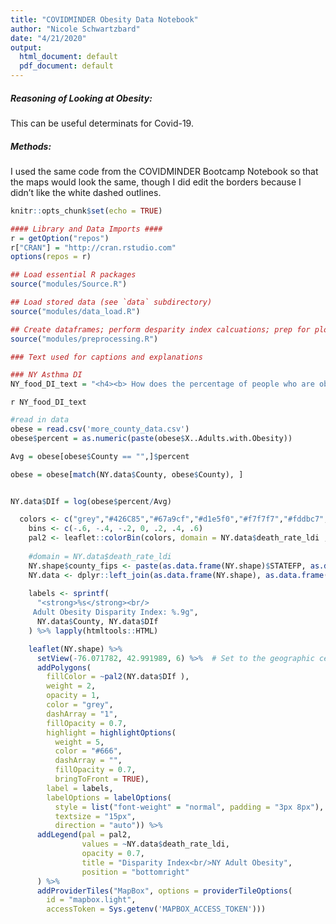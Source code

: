 ---
title: "COVIDMINDER Obesity Data Notebook"
author: "Nicole Schwartzbard"
date: "4/21/2020"
output:
  html_document: default
  pdf_document: default
---
<h5><b>Reasoning of Looking at Obesity:</b></h5>
This can be useful determinats for Covid-19.


<h5>Methods:</h5>
I used the same code from the COVIDMINDER Bootcamp Notebook so that the maps would look the same, though I did edit the borders because I didn't like the white dashed outlines. 


```{r setup, include=FALSE}
knitr::opts_chunk$set(echo = TRUE)
```

```{r echo = F, results = 'hide',  warning=FALSE, message=FALSE}
#### Library and Data Imports ####
r = getOption("repos")
r["CRAN"] = "http://cran.rstudio.com"
options(repos = r)

## Load essential R packages
source("modules/Source.R")

## Load stored data (see `data` subdirectory)
source("modules/data_load.R")

## Create dataframes; perform desparity index calcuations; prep for plotting
source("modules/preprocessing.R")

```


```{r echo = F, results = 'hide',  warning=FALSE, message=FALSE}
### Text used for captions and explanations

### NY Asthma DI
NY_food_DI_text = "<h4><b> How does the percentage of people who are obese compare across New York</h4></b><i> This plot shows the disparity index of percentage of people who are obese across NY. Here red indicates that there is a higher percentage than average who are obese. The disparity index is calculated by ln(x/y), where x is the county data and y is the state data. This data is from <a href='https://www.countyhealthrankings.org/app/new-york/2020/downloads'>www.countyhealthrankings.org</a>."

```


`r NY_food_DI_text`

```{r echo = F}
#read in data
obese = read.csv('more_county_data.csv')
obese$percent = as.numeric(paste(obese$X..Adults.with.Obesity))

Avg = obese[obese$County == "",]$percent

obese = obese[match(NY.data$County, obese$County), ]


NY.data$DIf = log(obese$percent/Avg)

  colors <- c("grey","#426C85","#67a9cf","#d1e5f0","#f7f7f7","#fddbc7","#ef8a62","#b2182b")
    bins <- c(-.6, -.4, -.2, 0, .2, .4, .6)
    pal2 <- leaflet::colorBin(colors, domain = NY.data$death_rate_ldi , bins = bins, reverse=FALSE)
    
    #domain = NY.data$death_rate_ldi
    NY.shape$county_fips <- paste(as.data.frame(NY.shape)$STATEFP, as.data.frame(NY.shape)$COUNTYFP, sep = '')
    NY.data <- dplyr::left_join(as.data.frame(NY.shape), as.data.frame(NY.data), by = c("county_fips" = "FIPS"))
    
    labels <- sprintf(
      "<strong>%s</strong><br/>
     Adult Obesity Disparity Index: %.9g",
      NY.data$County, NY.data$DIf
    ) %>% lapply(htmltools::HTML)

    leaflet(NY.shape) %>%
      setView(-76.071782, 42.991989, 6) %>%  # Set to the geographic center of NY
      addPolygons(
        fillColor = ~pal2(NY.data$DIf ),
        weight = 2,
        opacity = 1,
        color = "grey",
        dashArray = "1",
        fillOpacity = 0.7,
        highlight = highlightOptions(
          weight = 5,
          color = "#666",
          dashArray = "",
          fillOpacity = 0.7,
          bringToFront = TRUE),
        label = labels,
        labelOptions = labelOptions(
          style = list("font-weight" = "normal", padding = "3px 8px"),
          textsize = "15px",
          direction = "auto")) %>% 
      addLegend(pal = pal2, 
                values = ~NY.data$death_rate_ldi, 
                opacity = 0.7, 
                title = "Disparity Index<br/>NY Adult Obesity",
                position = "bottomright"
      ) %>%
      addProviderTiles("MapBox", options = providerTileOptions(
        id = "mapbox.light",
        accessToken = Sys.getenv('MAPBOX_ACCESS_TOKEN')))
```


